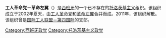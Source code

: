 '''工人革命党－革命左翼'''（{{lang-es|Partido Revolucionario de los Trabajadores-Izquierda Revolucionaria，缩写为PRT-IR}}）是[[西班牙|西班牙]]的一个已不存在的[[托洛茨基主义|托洛茨基主义]]组织。该组织成立于2002年夏天，由[[工人革命党_(西班牙)|工人革命党]]和[[革命左翼_(西班牙)|革命左翼]]合并而成。2011年，该组织解散。该组织曾是[[国际工人联盟－第四国际|国际工人联盟－第四国际]]的支部。

[[Category:西班牙政党|Category:西班牙政党]]
[[Category:托洛茨基主义政党|Category:托洛茨基主义政党]]